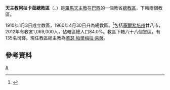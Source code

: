 {{Infobox Roman Catholic diocese
|jurisdiction     = 總教區
|name             = 阿拉卡茹
|latin= Archidioecesis Aracaiuensis
|image =Parque Teófilo Dantas.jpg
|caption =聖母無原罪主教座堂
|location = [[巴西|巴西]]
|territory =[[塞爾希培州|塞爾希培州]]廿八市
|population =1,069,000
|rite = [[罗马礼|罗马礼]]
|patron =
|province =
|established = 1910年
|cathedral = [[聖母無原罪主教座堂_(阿拉卡茹)|聖母無原罪主教座堂]]
|co-cathedral =
|leadership = 總主教
|website = 
|pope = 
|patriarch=
|metropolitan =若瑟·帕爾梅拉·萊薩
|ordinary = 
|coadjutor archbishop =
|coadjutor bishop =
|auxiliary =
|emeritus = }}

'''天主教阿拉卡茹總教區'''（{{lang-la|Archidioecesis Aracaiuensis}}、{{lang-pt|Arquidiocese de Aracaju}}）是[[羅馬天主教|羅馬天主教]]在[[巴西|巴西]]的一個教省[[總教區|總教區]]，下轄兩個教區。

1910年1月3日成立教區，1960年4月30日升為總教區。<ref>{{cite journal
|journal=[[宗座公報|宗座公報]]
|publisher=梵蒂岡出版社
|date=1961年
|volume=53
|title=''Ecclesiarum omnium''
|page=91
|url=http://www.vatican.va/archive/aas/documents/AAS%2053%20%5B1961%5D%20-%20ocr.pdf
|access-date=2013-10-26
|archive-date=2013-10-07
|archive-url=https://web.archive.org/web/20131007213220/http://www.vatican.va/archive/aas/documents/AAS%2053%20%5B1961%5D%20-%20ocr.pdf
|dead-url=no
}}</ref>包括[[塞爾希培州|塞爾希培州]]廿八市，2012年有教友1,069,000人，佔轄區總人口84.0%。教區下轄八十八個堂區，有135名司鐸。現任教區總主教為[[若瑟·帕爾梅拉·萊薩|若瑟·帕爾梅拉·萊薩]]。

==參考資料==
{{reflist}}
[[Category:巴西天主教教區|A]]
